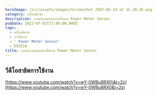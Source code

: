 ```yaml
---
heroImage: /src/assets/images/Screenshot 2567-05-24 at 15.38.35.png
category: เครื่องมือวัด
description: การคำนวนก่อนก่อนใช้งาน Power Meter Sensor
pubDate: 2022-07-01T17:00:00.000Z
tags:
  - เครื่องมือวัด
  - การใช้งาน
  - ' Power Meter Sensor'
  - E9321A
title: การคำนวนก่อนก่อนใช้งาน Power Meter Sensor
---
```


## วีดีโอสาธิตการใช้งาน

[https://www.youtube.com/watch?v=wY-0WBu8RX0\&t=2s](https://www.youtube.com/watch?v=wY-0WBu8RX0&t=2s)
